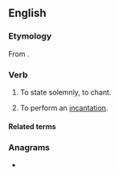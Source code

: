 ==English==

===Etymology===
{{PIE root|en|keh₂n}}
From {{bor|en|la|incantō}}.

===Verb===
{{en-verb}}

# {{lb|en|rare}} To state solemnly, to chant.
# To perform an [[incantation]].

====Related terms====
{{rootsee|en|keh₂n}}

===Anagrams===
* {{anagrams|en|a=acinnt|Cantin|cannit|tannic|tin can}}